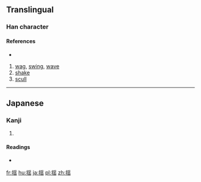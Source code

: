 {{also|搖}}
==Translingual==

===Han character===
{{Han char|rn=64|rad=手|as=09|sn=12|four=|canj=手月一山 (QBMU)}}

====References====
* {{Han ref|kx=0445.341|dkj=12445|hdz=31921.041|uh=63FA|ud=25594}}

# [[wag]], [[swing]], [[wave]]
# [[shake]]
# [[scull]]

----

==Japanese==

===Kanji===
{{ja-kanji|grade=c|rs=手09}}

# {{defn|lang=ja|sort=手09}}

====Readings====
* {{ja-readings|on=[[よう]] (yō)|kun=[[ゆする]] (yusuru), [[ゆれる]] (yureru), [[ゆすぶる]] (yusuburu)}}

[[fr:揺]]
[[hu:揺]]
[[ja:揺]]
[[pl:揺]]
[[zh:揺]]